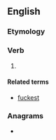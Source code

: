 ==English==

===Etymology===
{{suffix|en|fuck|eth|nocat=1}}

===Verb===
{{head|en|verb form|cat2=archaic third-person singular forms}}

# {{lb|en|vulgar|pseudo‐archaic}} {{en-third-person singular of|fuck}}

====Related terms====
* [[fuckest]]

===Anagrams===
* {{anagrams|en|a=cefhktu|the fuck}}